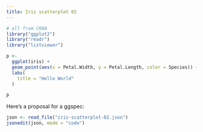 ```yaml
---
title: Iris scatterplot 02
---
```



```r
# all from CRAN
library("ggplot2")
library("readr")
library("listviewer")
```


```r
p <-
  ggplot(iris) +
  geom_point(aes(x = Petal.Width, y = Petal.Length, color = Species)) + 
  labs(
    title = "Hello World"
  )

p
```

Here's a proposal for a ggspec:

```r
json <- read_file("iris-scatterplot-02.json")
jsonedit(json, mode = "code")
```
